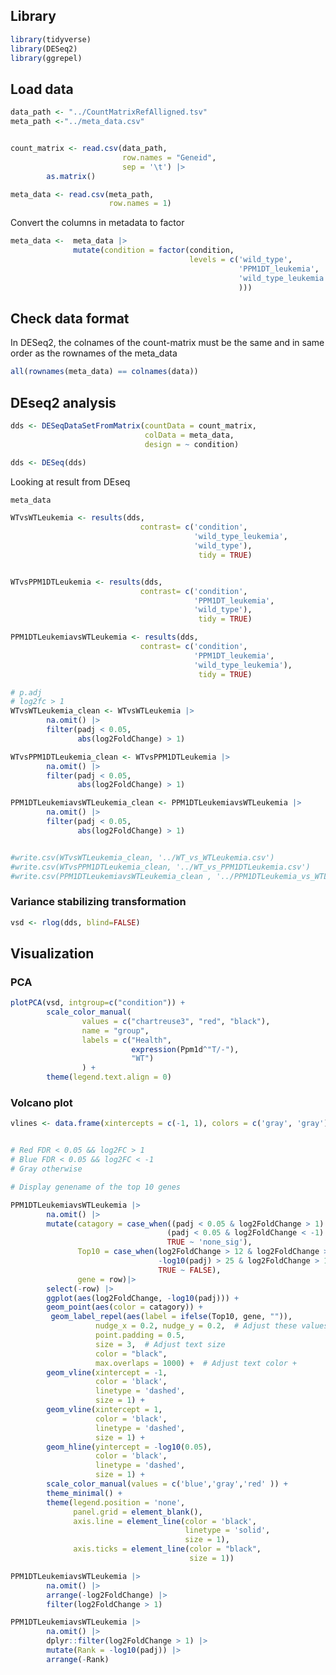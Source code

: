 ## Library

```r
library(tidyverse)
library(DESeq2)
library(ggrepel)
```

## Load data

```r
data_path <- "../CountMatrixRefAlligned.tsv"
meta_path <-"../meta_data.csv"


count_matrix <- read.csv(data_path, 
                         row.names = "Geneid", 
                         sep = '\t') |> 
        as.matrix()

meta_data <- read.csv(meta_path,
                      row.names = 1)

```

Convert the columns in metadata to factor

```r
meta_data <-  meta_data |> 
              mutate(condition = factor(condition, 
                                        levels = c('wild_type',
                                                   'PPM1DT_leukemia',
                                                   'wild_type_leukemia'
                                                   )))
```

## Check data format

In DESeq2, the colnames of the count-matrix must be the same and in same order as the rownames of the meta_data

```r
all(rownames(meta_data) == colnames(data))
```

## DEseq2 analysis

```r
dds <- DESeqDataSetFromMatrix(countData = count_matrix,
                              colData = meta_data,
                              design = ~ condition)

dds <- DESeq(dds)
```

Looking at result from DEseq

```r
meta_data

WTvsWTLeukemia <- results(dds, 
                             contrast= c('condition', 
                                         'wild_type_leukemia',
                                         'wild_type'),
                                          tidy = TRUE) 


WTvsPPM1DTLeukemia <- results(dds, 
                             contrast= c('condition', 
                                         'PPM1DT_leukemia',
                                         'wild_type'),
                                          tidy = TRUE) 

PPM1DTLeukemiavsWTLeukemia <- results(dds, 
                             contrast= c('condition', 
                                         'PPM1DT_leukemia',
                                         'wild_type_leukemia'),
                                          tidy = TRUE) 

# p.adj
# log2fc > 1
WTvsWTLeukemia_clean <- WTvsWTLeukemia |> 
        na.omit() |> 
        filter(padj < 0.05,
               abs(log2FoldChange) > 1)

WTvsPPM1DTLeukemia_clean <- WTvsPPM1DTLeukemia |> 
        na.omit() |> 
        filter(padj < 0.05,
               abs(log2FoldChange) > 1)

PPM1DTLeukemiavsWTLeukemia_clean <- PPM1DTLeukemiavsWTLeukemia |> 
        na.omit() |> 
        filter(padj < 0.05,
               abs(log2FoldChange) > 1)


#write.csv(WTvsWTLeukemia_clean, '../WT_vs_WTLeukemia.csv')
#write.csv(WTvsPPM1DTLeukemia_clean, '../WT_vs_PPM1DTLeukemia.csv')
#write.csv(PPM1DTLeukemiavsWTLeukemia_clean , '../PPM1DTLeukemia_vs_WTLeukemia_clean.csv')

```

### **Variance stabilizing transformation**

```r
vsd <- rlog(dds, blind=FALSE)
```

## Visualization

### PCA

```r
plotPCA(vsd, intgroup=c("condition")) +
        scale_color_manual(
                values = c("chartreuse3", "red", "black"),
                name = "group", 
                labels = c("Health",
                           expression(Ppm1d^"T/-"),
                           "WT")
                ) +
        theme(legend.text.align = 0)
```

### Volcano plot

```r

vlines <- data.frame(xintercepts = c(-1, 1), colors = c('gray', 'gray'))


# Red FDR < 0.05 && log2FC > 1
# Blue FDR < 0.05 && log2FC < -1
# Gray otherwise

# Display genename of the top 10 genes

PPM1DTLeukemiavsWTLeukemia |> 
        na.omit() |> 
        mutate(catagory = case_when((padj < 0.05 & log2FoldChange > 1) ~ 'upreg',
                                   (padj < 0.05 & log2FoldChange < -1) ~ 'downreg',
                                   TRUE ~ 'none_sig'),
               Top10 = case_when(log2FoldChange > 12 & log2FoldChange > 1 ~ TRUE,
                                 -log10(padj) > 25 & log2FoldChange > 1 ~ TRUE,
                                 TRUE ~ FALSE),
               gene = row)|>
        select(-row) |> 
        ggplot(aes(log2FoldChange, -log10(padj))) +
        geom_point(aes(color = catagory)) + 
         geom_label_repel(aes(label = ifelse(Top10, gene, "")),
                   nudge_x = 0.2, nudge_y = 0.2,  # Adjust these values as needed
                   point.padding = 0.5,
                   size = 3,  # Adjust text size
                   color = "black",
                   max.overlaps = 1000) +  # Adjust text color +
        geom_vline(xintercept = -1, 
                   color = 'black', 
                   linetype = 'dashed', 
                   size = 1) +
        geom_vline(xintercept = 1, 
                   color = 'black', 
                   linetype = 'dashed',
                   size = 1) +
        geom_hline(yintercept = -log10(0.05), 
                   color = 'black', 
                   linetype = 'dashed',
                   size = 1) +
        scale_color_manual(values = c('blue','gray','red' )) +
        theme_minimal() +
        theme(legend.position = 'none',
              panel.grid = element_blank(),
              axis.line = element_line(color = 'black',
                                       linetype = 'solid',
                                       size = 1),
              axis.ticks = element_line(color = "black", 
                                        size = 1)) 


```

```r
PPM1DTLeukemiavsWTLeukemia |> 
        na.omit() |> 
        arrange(-log2FoldChange) |>
        filter(log2FoldChange > 1) 

PPM1DTLeukemiavsWTLeukemia |> 
        na.omit() |> 
        dplyr::filter(log2FoldChange > 1) |> 
        mutate(Rank = -log10(padj)) |> 
        arrange(-Rank) 
```
